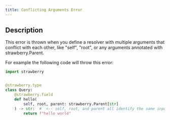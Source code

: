 ```yaml
---
title: Conflicting Arguments Error
---
```



## Description

This error is thrown when you define a resolver with multiple arguments that
conflict with each other, like "self", "root", or any arguments annotated with
strawberry.Parent.

For example the following code will throw this error:

```python
import strawberry


@strawberry.type
class Query:
    @strawberry.field
    def hello(
        self, root, parent: strawberry.Parent[str]
    ) -> str:  #  <-- self, root, and parent all identify the same input
        return f"hello world"
```
